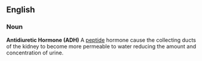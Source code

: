 ==English==
===Noun===
'''Antidiuretic Hormone (ADH)'''
A [[peptide]] hormone cause the collecting ducts of the kidney to become more permeable to water reducing the amount and concentration of urine.
